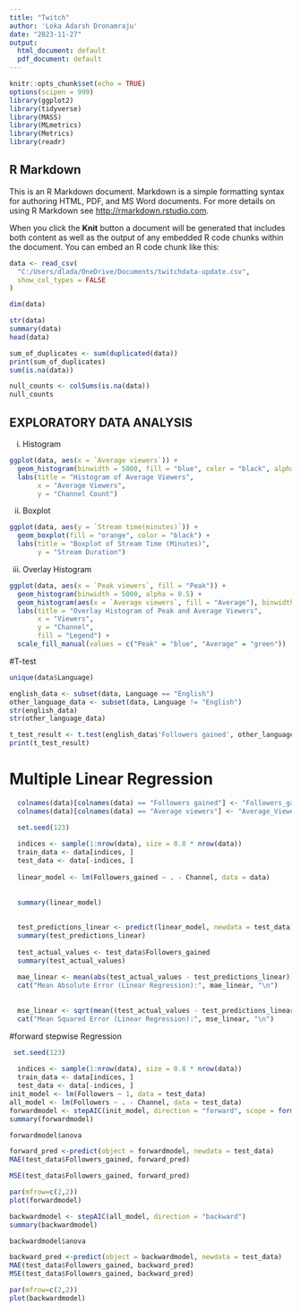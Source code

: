 ---
title: "Twitch"
author: 'Loka Adarsh Dronamraju'
date: "2023-11-27"
output:
  html_document: default
  pdf_document: default
---

```{r setup, include=FALSE}
knitr::opts_chunk$set(echo = TRUE)
options(scipen = 999) 
library(ggplot2)
library(tidyverse)
library(MASS)
library(MLmetrics)
library(Metrics)
library(readr)
```

## R Markdown

This is an R Markdown document. Markdown is a simple formatting syntax for authoring HTML, PDF, and MS Word documents. For more details on using R Markdown see <http://rmarkdown.rstudio.com>.

When you click the **Knit** button a document will be generated that includes both content as well as the output of any embedded R code chunks within the document. You can embed an R code chunk like this:

```{r}
data <- read_csv(
  "C:/Users/dlada/OneDrive/Documents/twitchdata-update.csv",
  show_col_types = FALSE
)
```

```{r}
dim(data)
```

```{r}
str(data)
summary(data)
head(data)
```

```{r}
sum_of_duplicates <- sum(duplicated(data))
print(sum_of_duplicates)
sum(is.na(data))
```
```{r}
null_counts <- colSums(is.na(data))
null_counts
```

## EXPLORATORY DATA ANALYSIS

i. Histogram

```{r}
ggplot(data, aes(x = `Average viewers`)) +
  geom_histogram(binwidth = 5000, fill = "blue", color = "black", alpha = 0.7) +
  labs(title = "Histogram of Average Viewers",
       x = "Average Viewers",
       y = "Channel Count")
```

ii. Boxplot
```{r}

ggplot(data, aes(y = `Stream time(minutes)`)) +
  geom_boxplot(fill = "orange", color = "black") +
  labs(title = "Boxplot of Stream Time (Minutes)",
       y = "Stream Duration")

```

iii. Overlay Histogram
```{r}

ggplot(data, aes(x = `Peak viewers`, fill = "Peak")) +
  geom_histogram(binwidth = 5000, alpha = 0.5) +
  geom_histogram(aes(x = `Average viewers`, fill = "Average"), binwidth = 5000, alpha = 0.5) +
  labs(title = "Overlay Histogram of Peak and Average Viewers",
       x = "Viewers",
       y = "Channel",
       fill = "Legend") +
  scale_fill_manual(values = c("Peak" = "blue", "Average" = "green"))
```


#T-test

```{r}
unique(data$Language)
```

```{r}
english_data <- subset(data, Language == "English")
other_language_data <- subset(data, Language != "English")
str(english_data)
str(other_language_data)
```

```{r}
t_test_result <- t.test(english_data$'Followers gained', other_language_data$'Followers gained')
print(t_test_result)
```


# Multiple Linear Regression

```{r}
  colnames(data)[colnames(data) == "Followers gained"] <- "Followers_gained"
  colnames(data)[colnames(data) == "Average viewers"] <- "Average_Viewers"
```

```{r}
  set.seed(123)
  
  indices <- sample(1:nrow(data), size = 0.8 * nrow(data))
  train_data <- data[indices, ]
  test_data <- data[-indices, ]
  
  linear_model <- lm(Followers_gained ~ . - Channel, data = data)
  
  
  summary(linear_model)
  
  
  test_predictions_linear <- predict(linear_model, newdata = test_data)
  summary(test_predictions_linear)
  
  test_actual_values <- test_data$Followers_gained
  summary(test_actual_values)
  
  mae_linear <- mean(abs(test_actual_values - test_predictions_linear))
  cat("Mean Absolute Error (Linear Regression):", mae_linear, "\n")
  
  
  mse_linear <- sqrt(mean((test_actual_values - test_predictions_linear)^2))
  cat("Mean Squared Error (Linear Regression):", mse_linear, "\n")
```

#forward stepwise Regression

```{r}

 set.seed(123)
  
  indices <- sample(1:nrow(data), size = 0.8 * nrow(data))
  train_data <- data[indices, ]
  test_data <- data[-indices, ]
init_model <- lm(Followers ~ 1, data = test_data)
all_model <- lm(Followers ~ . - Channel, data = test_data)
forwardmodel <- stepAIC(init_model, direction = "forward", scope = formula(all_model))
summary(forwardmodel)

```

```{r}
forwardmodel$anova
```

```{r}
forward_pred <-predict(object = forwardmodel, newdata = test_data)
MAE(test_data$Followers_gained, forward_pred)

```

```{r}
MSE(test_data$Followers_gained, forward_pred)
```

```{r}
par(mfrow=c(2,2))
plot(forwardmodel)
```

```{r}
backwardmodel <- stepAIC(all_model, direction = "backward")
summary(backwardmodel)

```

```{r}
backwardmodel$anova
```

```{r}

backward_pred <-predict(object = backwardmodel, newdata = test_data)
MAE(test_data$Followers_gained, backward_pred)
MSE(test_data$Followers_gained, backward_pred)

```

```{r}
par(mfrow=c(2,2))
plot(backwardmodel)
```
